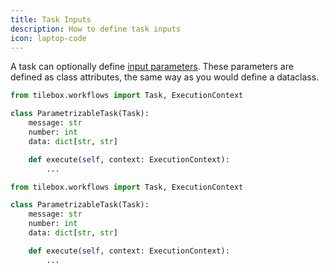 ```yaml
---
title: Task Inputs
description: How to define task inputs
icon: laptop-code
---
```


A task can optionally define [input parameters](/workflow/tasks#input-parameters).
These parameters are defined as class attributes, the same way as you would define a dataclass.

<RequestExample>

```python Python (Sync)
from tilebox.workflows import Task, ExecutionContext

class ParametrizableTask(Task):
    message: str
    number: int
    data: dict[str, str]

    def execute(self, context: ExecutionContext):
        ...
```

```python Python (Async)
from tilebox.workflows import Task, ExecutionContext

class ParametrizableTask(Task):
    message: str
    number: int
    data: dict[str, str]

    def execute(self, context: ExecutionContext):
        ...
```

</RequestExample>
